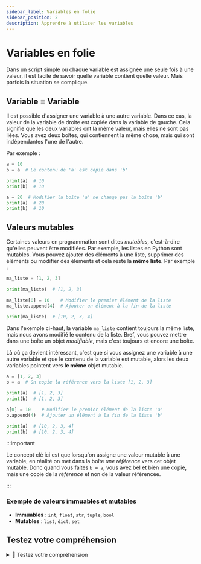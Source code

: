 ```yaml
---
sidebar_label: Variables en folie
sidebar_position: 2
description: Apprendre à utiliser les variables
---
```


# Variables en folie

Dans un script simple ou chaque variable est assignée une seule fois à une
valeur, il est facile de savoir quelle variable contient quelle
valeur. Mais parfois la situation se complique.

## Variable = Variable

Il est possible d'assigner une variable à une autre variable. Dans ce cas, la valeur de la variable
de droite est copiée dans la variable de gauche. Cela signifie que les deux variables
ont la même valeur, mais elles ne sont pas liées. Vous avez deux boîtes, qui contiennent
la même chose, mais qui sont indépendantes l'une de l'autre.

Par exemple :
```python
a = 10
b = a  # Le contenu de 'a' est copié dans 'b'

print(a)  # 10
print(b)  # 10

a = 20  # Modifier la boîte 'a' ne change pas la boîte 'b'
print(a)  # 20
print(b)  # 10
```

## Valeurs mutables

Certaines valeurs en programmation sont dites *mutables*, c'est-à-dire qu'elles
peuvent être modifiées. Par exemple, les listes en Python sont mutables. Vous pouvez
ajouter des éléments à une liste, supprimer des éléments ou modifier des éléments et
cela reste la **même liste**. Par exemple :

```python
ma_liste = [1, 2, 3]

print(ma_liste)  # [1, 2, 3]

ma_liste[0] = 10    # Modifier le premier élément de la liste
ma_liste.append(4)  # Ajouter un élément à la fin de la liste

print(ma_liste)  # [10, 2, 3, 4]
```

Dans l'exemple ci-haut, la variable `ma_liste` contient toujours la même liste, mais
nous avons modifié le contenu de la liste. Bref, vous pouvez mettre dans une boîte un objet
*modifiable*, mais c'est toujours et encore une boîte.

Là où ça devient intéressant, c'est que si vous assignez une variable à une autre
variable et que le contenu de la variable est mutable, alors les deux variables
pointent vers **le même** objet mutable.

```python
a = [1, 2, 3]
b = a  # On copie la référence vers la liste [1, 2, 3]

print(a)  # [1, 2, 3]
print(b)  # [1, 2, 3]

a[0] = 10    # Modifier le premier élément de la liste 'a'
b.append(4)  # Ajouter un élément à la fin de la liste 'b'

print(a)  # [10, 2, 3, 4]
print(b)  # [10, 2, 3, 4]
```

:::important

Le concept clé ici est que lorsqu'on assigne une valeur mutable à une variable, en réalité on met
dans la boîte *une référence* vers cet objet mutable. Donc quand vous faites `b = a`, vous
avez bel et bien une copie, mais une copie de la *référence* et non de la valeur référencée.

:::

### Exemple de valeurs immuables et mutables

- **Immuables** : `int`, `float`, `str`, `tuple`, `bool`
- **Mutables** : `list`, `dict`, `set`

## Testez votre compréhension

<details>
<summary>🤔 Testez votre compréhension</summary>

 <MultipleChoiceTabs>
    <MultipleChoice>
    Quelle est la valeur de `b` après l'exécution du code suivant ?

    ```python
    a = [1, 2, 3]
    b = a
    a[0] = 10
    ```

    <MultipleChoiceOption isCorrect>

    [10, 2, 3]

    </MultipleChoiceOption>

    <MultipleChoiceOption >

    [1, 2, 3]

    </MultipleChoiceOption>
    
    <MultipleChoiceOption>

    [1, 10, 3]

    </MultipleChoiceOption>

    <MultipleChoiceOption>

    `erreur`, `b` est immuable.

    </MultipleChoiceOption>

    </MultipleChoice>

    <MultipleChoice>
    Quelle est la valeur de `b` après l'exécution du code suivant ?

    ```python
    a = "bonjour"
    b = a
    a = "salut"
    ```

    <MultipleChoiceOption>
    "salut"
    </MultipleChoiceOption>

    <MultipleChoiceOption isCorrect>
    "bonjour"
    </MultipleChoiceOption>

    <MultipleChoiceOption>
    None
    </MultipleChoiceOption>

  </MultipleChoice>
 
   <MultipleChoice>
    Quelle est la valeur de `b` après ce code ?

    ```python
    a = 5
    b = a
    a = a + 1
    ```

    <MultipleChoiceOption>
    6
    </MultipleChoiceOption>

    <MultipleChoiceOption isCorrect>
    5
    </MultipleChoiceOption>

    <MultipleChoiceOption>
    a
    </MultipleChoiceOption>

    <MultipleChoiceOption>
    Erreur
    </MultipleChoiceOption>

  </MultipleChoice>
 
  <MultipleChoice>
    Quelle est la valeur de `a` ?

    ```python
    a = [4, 5]
    b = a
    b.append(6)
    ```

    <MultipleChoiceOption>
    [4, 5]
    </MultipleChoiceOption>

    <MultipleChoiceOption>
    [6]
    </MultipleChoiceOption>

    <MultipleChoiceOption>
    Erreur
    </MultipleChoiceOption>

    <MultipleChoiceOption isCorrect>
    [4, 5, 6]
    </MultipleChoiceOption>

  </MultipleChoice>

  <MultipleChoice>
    Quelle est la valeur de `b` ?

    ```python
    a = (1, 2)
    b = a
    a = (3, 4)
    ```

    <MultipleChoiceOption>
    (3, 4)
    </MultipleChoiceOption>

    <MultipleChoiceOption isCorrect>
    (1, 2)
    </MultipleChoiceOption>

    <MultipleChoiceOption>
    (1, 4)
    </MultipleChoiceOption>

    <MultipleChoiceOption>
    Erreur
    </MultipleChoiceOption>

  </MultipleChoice>

  <MultipleChoice>
    Quelle est la valeur de `b` après l'exécution du code suivant ? Vous n'avez pas encore vu
    la méthode `copy()`, mais vous pouvez deviner ce qu'elle fait.

    ```python
    a = [7, 8]
    b = a.copy()
    a[0] = 9
    ```


    <MultipleChoiceOption>
    [9, 8]
    </MultipleChoiceOption>

    <MultipleChoiceOption>
    [9, 7]
    </MultipleChoiceOption>

    <MultipleChoiceOption isCorrect>
    [7, 8]
    </MultipleChoiceOption>
    
    <MultipleChoiceOption>
    Erreur
    </MultipleChoiceOption>

  </MultipleChoice>

 </MultipleChoiceTabs>
 </details> 